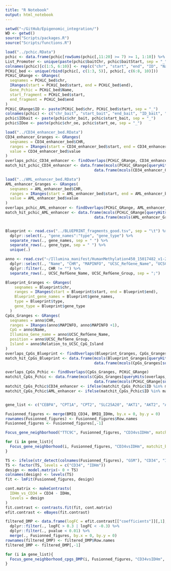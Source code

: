 ```yaml
---
title: "R Notebook"
output: html_notebook
---
```


```r
setwd("~/GitHub/Epigenomic_integration/")
WD <- getwd()
source("Scripts/packages.R")
source("Scripts/functions.R")
```


```r
load("../pchic.RData")
pchic <- data.frame(pchic[rowSums(pchic[,11:20] >= 7) >= 1, 1:10]) %>% na.omit(.)
List_Promoter <- unique(paste(pchic$baitChr, pchic$baitStart, sep = "_"))
colnames(pchic)[c(1:5, 6:10)] <- rep(c("chr", "start", "end", "ID", "Name"), 2)
PCHiC_bed <- unique(rbind(pchic[, c(1:3, 5)], pchic[, c(6:8, 10)]))
PCHiC_GRange <- GRanges(
  seqnames = PCHiC_bed$chr,
  IRanges(start = PCHiC_bed$start, end = PCHiC_bed$end),
  Gene_Pchic = PCHiC_bed$Name,
  start_fragment = PCHiC_bed$start,
  end_fragment = PCHiC_bed$end
)
PCHiC_GRange$ID <- paste(PCHiC_bed$chr, PCHiC_bed$start, sep = "_")
colnames(pchic) <- c("chr_bait", "start_bait", "end_bait", "ID_bait", "Name_bait", "chr_oe", "start_oe", "end_oe", "ID_oe", "Name_oe")
pchic$IDbait <- paste(pchic$chr_bait, pchic$start_bait, sep = "_")
pchic$IDoe <- paste(pchic$chr_oe, pchic$start_oe, sep = "_")

load("../CD34_enhancer_bed.RData")
CD34_enhancer_Granges <- GRanges(
  seqnames = CD34_enhancer_bed$CHR,
  ranges = IRanges(start = CD34_enhancer_bed$start, end = CD34_enhancer_bed$end),
  value = CD34_enhancer_bed$value
)
overlaps_pchic_CD34_enhancer <- findOverlaps(PCHiC_GRange, CD34_enhancer_Granges)
match_hit_pchic_CD34_enhancer <- data.frame(mcols(PCHiC_GRange[queryHits(overlaps_pchic_CD34_enhancer),]),
                                       data.frame(mcols(CD34_enhancer_Granges[subjectHits(overlaps_pchic_CD34_enhancer),])))

load("../AML_enhancer_bed.RData")
AML_enhancer_Granges <- GRanges(
  seqnames = AML_enhancer_bed$CHR,
  ranges = IRanges(start = AML_enhancer_bed$start, end = AML_enhancer_bed$end),
  value = AML_enhancer_bed$value
)
overlaps_pchic_AML_enhancer <- findOverlaps(PCHiC_GRange, AML_enhancer_Granges)
match_hit_pchic_AML_enhancer <- data.frame(mcols(PCHiC_GRange[queryHits(overlaps_pchic_AML_enhancer),]),
                                       data.frame(mcols(AML_enhancer_Granges[subjectHits(overlaps_pchic_AML_enhancer),])))


Blueprint <- read.csv("../BLUEPRINT_fragments_good.tsv", sep = "\t") %>%
  dplyr::select(., "gene_names":"type", "gene_type") %>%
  separate_rows(., gene_names, sep = " ") %>%
  separate_rows(., gene_type, sep = " ") %>%
  unique(.)

anno <- read.csv("~/Illumina_manifest/HumanMethylation450_15017482_v1-2.csv", skip = 7) %>% 
  dplyr::select(., "Name", "CHR", "MAPINFO", "UCSC_RefGene_Name", "UCSC_RefGene_Group", "Relation_to_UCSC_CpG_Island") %>%
  dplyr::filter(., CHR != "") %>%
  separate_rows(., UCSC_RefGene_Name, UCSC_RefGene_Group, sep = ";")

Blueprint_Granges <- GRanges(
    seqnames = Blueprint$chr,
    ranges = IRanges(start = Blueprint$start, end = Blueprint$end),
    Blueprint_gene_names = Blueprint$gene_names,
    type = Blueprint$type,
    gene_type = Blueprint$gene_type
  )
CpGs_Granges <- GRanges(
  seqnames = anno$CHR,
  ranges = IRanges(anno$MAPINFO, anno$MAPINFO +1),
  CpG = anno$Name,
  Illumina_Gene_name = anno$UCSC_RefGene_Name,
  position = anno$UCSC_RefGene_Group,
  Island = anno$Relation_to_UCSC_CpG_Island
)
overlaps_CpGs_Blueprint <- findOverlaps(Blueprint_Granges, CpGs_Granges)
match_hit_CpGs_Blueprint <- data.frame(mcols(Blueprint_Granges[queryHits(overlaps_CpGs_Blueprint),]),
                                       data.frame(mcols(CpGs_Granges[subjectHits(overlaps_CpGs_Blueprint),])))

overlaps_CpGs_Pchic <- findOverlaps(CpGs_Granges, PCHiC_GRange)
matchit_CpGs_Pchic <- data.frame(mcols(CpGs_Granges[queryHits(overlaps_CpGs_Pchic),]),
                                       data.frame(mcols(PCHiC_GRange[subjectHits(overlaps_CpGs_Pchic),])))
matchit_CpGs_Pchic$CD34_enhancer <- ifelse(matchit_CpGs_Pchic$ID %in% match_hit_pchic_CD34_enhancer$ID, "CD34_enhancer", "not_referenced")
matchit_CpGs_Pchic$AML_enhancer <- ifelse(matchit_CpGs_Pchic$ID %in% match_hit_pchic_AML_enhancer$ID, "AML_enhancer", "not_referenced")



```

```r
gene_list <- c("CEBPA", "CPT1A", "CPT2", "SLC25A20", "AKT1", "AKT2", "AKT3", "PPARGC1A", "PTEN")

Fusionned_figures <- merge(BMIQ_CD34, BMIQ_IDHm, by.x = 0, by.y = 0)
rownames(Fusionned_figures) <- Fusionned_figures$Row.names
Fusionned_figures <- Fusionned_figures[,-1]

Focus_gene_neighborhood("TTC9C", Fusionned_figures, "CD34vsIDHm", matchit_blueprint = match_hit_CpGs_Blueprint, matchit_pchic = matchit_CpGs_Pchic)

for (i in gene_list){
  Focus_gene_neighborhood(i, Fusionned_figures, "CD34vsIDHm", matchit_blueprint = match_hit_CpGs_Blueprint, matchit_pchic = matchit_CpGs_Pchic)
}
```
```r
TS <- ifelse(str_detect(colnames(Fusionned_figures), "GSM"), "CD34", "IDHm")
TS <- factor(TS, levels = c("CD34", "IDHm"))
design <- model.matrix(~ 0 + TS)
colnames(design) <- levels(TS)
fit <- lmFit(Fusionned_figures, design)

cont.matrix <- makeContrasts(
  IDHm_vs_CD34 = CD34 - IDHm,
  levels = design
)
fit.contrast <- contrasts.fit(fit, cont.matrix)
efit.contrast <- eBayes(fit.contrast)

filtered_DMP <- data.frame(logFC = efit.contrast[["coefficients"]][,1], pvalue = efit.contrast[["p.value"]][,1]) %>%
  dplyr::filter(., logFC > 0.3 | logFC < -0.3) %>%
  dplyr::filter(., pvalue < 0.01) %>%
  merge(., Fusionned_figures, by.x = 0, by.y = 0)
rownames(filtered_DMP) <- filtered_DMP$Row.names
filtered_DMP <- filtered_DMP[,-1]

for (i in gene_list){
  Focus_gene_neighborhood_cpgs_DMP(i, Fusionned_figures, "CD34vsIDHm", matchit_blueprint = match_hit_CpGs_Blueprint, matchit_pchic = matchit_CpGs_Pchic, filtered_DMP)
}


```


